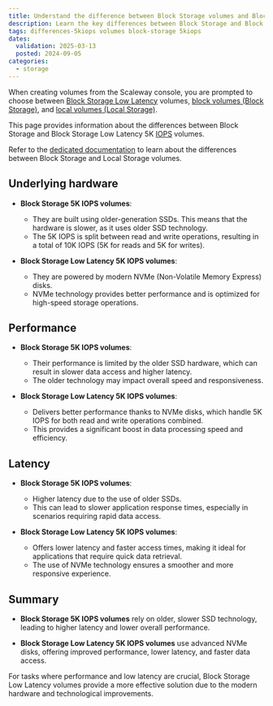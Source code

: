 ```yaml
---
title: Understand the difference between Block Storage volumes and Block Storage Low Latency volumes
description: Learn the key differences between Block Storage and Block Storage Low Latency 5K IOPS volumes to choose the optimal storage solution for your needs.
tags: differences-5kiops volumes block-storage 5kiops
dates:
  validation: 2025-03-13
  posted: 2024-09-05
categories:
  - storage
---
```


When creating volumes from the Scaleway console, you are prompted to choose between [Block Storage Low Latency](/block-storage/) volumes, [block volumes (Block Storage)](/instances/concepts/#block-volumes), and [local volumes (Local Storage)](/instances/concepts/#volumes).

This page provides information about the differences between Block Storage and Block Storage Low Latency 5K [IOPS](/block-storage/concepts/#iops) volumes.

Refer to the [dedicated documentation](/instances/concepts/#volumes) to learn about the differences between Block Storage and Local Storage volumes.

## Underlying hardware

   - **Block Storage 5K IOPS volumes**:

     - They are built using older-generation SSDs. This means that the hardware is slower, as it uses older SSD technology.
     - The 5K IOPS is split between read and write operations, resulting in a total of 10K IOPS (5K for reads and 5K for writes).

   - **Block Storage Low Latency 5K IOPS volumes**:

     - They are powered by modern NVMe (Non-Volatile Memory Express) disks.
     - NVMe technology provides better performance and is optimized for high-speed storage operations.

## Performance

   - **Block Storage 5K IOPS volumes**:

     - Their performance is limited by the older SSD hardware, which can result in slower data access and higher latency.
     - The older technology may impact overall speed and responsiveness.

   - **Block Storage Low Latency 5K IOPS volumes**:

     - Delivers better performance thanks to NVMe disks, which handle 5K IOPS for both read and write operations combined.
     - This provides a significant boost in data processing speed and efficiency.

## Latency

   - **Block Storage 5K IOPS volumes**:

     - Higher latency due to the use of older SSDs.
     - This can lead to slower application response times, especially in scenarios requiring rapid data access.

   - **Block Storage Low Latency 5K IOPS volumes**:

     - Offers lower latency and faster access times, making it ideal for applications that require quick data retrieval.
     - The use of NVMe technology ensures a smoother and more responsive experience.


## Summary

- **Block Storage 5K IOPS volumes** rely on older, slower SSD technology, leading to higher latency and lower overall performance.

- **Block Storage Low Latency 5K IOPS volumes** use advanced NVMe disks, offering improved performance, lower latency, and faster data access.

For tasks where performance and low latency are crucial, Block Storage Low Latency volumes provide a more effective solution due to the modern hardware and technological improvements.